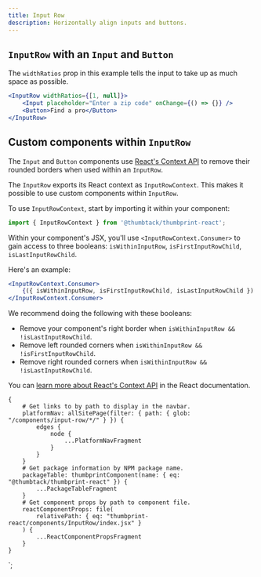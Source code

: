 ```yaml
---
title: Input Row
description: Horizontally align inputs and buttons.
---
```



<ComponentHeader data={props.data} />

## `InputRow` with an `Input` and `Button`

The `widthRatios` prop in this example tells the input to take up as much space as possible.

```jsx
<InputRow widthRatios={[1, null]}>
    <Input placeholder="Enter a zip code" onChange={() => {}} />
    <Button>Find a pro</Button>
</InputRow>
```

## Custom components within `InputRow`

The `Input` and `Button` components use [React's Context API](https://reactjs.org/docs/context.html) to remove their rounded borders when used within an `InputRow`.

The `InputRow` exports its React context as `InputRowContext`. This makes it possible to use custom components within `InputRow`.

To use `InputRowContext`, start by importing it within your component:

```js
import { InputRowContext } from '@thumbtack/thumbprint-react';
```

Within your component's JSX, you'll use `<InputRowContext.Consumer>` to gain access to three booleans: `isWithinInputRow`, `isFirstInputRowChild`, `isLastInputRowChild`.

Here's an example:

```jsx shouldRender=false
<InputRowContext.Consumer>
    {({ isWithinInputRow, isFirstInputRowChild, isLastInputRowChild }) => <div />}
</InputRowContext.Consumer>
```

We recommend doing the following with these booleans:

-   Remove your component's right border when `isWithinInputRow && !isLastInputRowChild`.
-   Remove left rounded corners when `isWithinInputRow && !isFirstInputRowChild`.
-   Remove right rounded corners when `isWithinInputRow && !isLastInputRowChild`.

You can [learn more about React's Context API](https://reactjs.org/docs/context.html) in the React documentation.

<ComponentFooter data={props.data} />

    {
        # Get links to by path to display in the navbar.
        platformNav: allSitePage(filter: { path: { glob: "/components/input-row/*/" } }) {
            edges {
                node {
                    ...PlatformNavFragment
                }
            }
        }
        # Get package information by NPM package name.
        packageTable: thumbprintComponent(name: { eq: "@thumbtack/thumbprint-react" }) {
            ...PackageTableFragment
        }
        # Get component props by path to component file.
        reactComponentProps: file(
            relativePath: { eq: "thumbprint-react/components/InputRow/index.jsx" }
        ) {
            ...ReactComponentPropsFragment
        }
    }
`;
